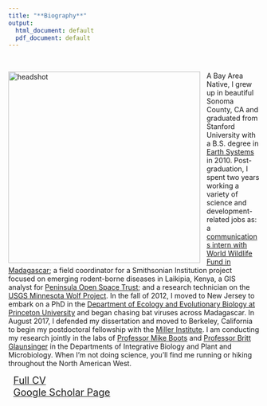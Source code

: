 ```yaml
---
title: "**Biography**"
output:
  html_document: default
  pdf_document: default
---
```


<style type="text/css">
h1.title {
  font-size: 31px;
  text-align: left;
  color:black;
}
</style>

<br>

<img src="cara_pic.jpg" alt="headshot" style="height: 385px; padding-right: 10px;" align="left"> A Bay Area Native, I grew up in beautiful Sonoma County, CA and graduated from Stanford University with a B.S. degree in [Earth Systems](https://pangea.stanford.edu/esys) in 2010. Post-graduation, I spent two years working a variety of science and development-related jobs as: a [communications intern with World Wildlife Fund in Madagascar](http://wwf.panda.org/how_you_can_help/volunteer/volunteer/volunteer_stories/madagascar/vondrozo_forest/cara_brook/); a field coordinator for a Smithsonian Institution project focused on emerging rodent-borne diseases in Laikipia, Kenya,  a GIS analyst for [Peninsula Open Space Trust](https://openspacetrust.org/); and a research technician on the [USGS Minnesota Wolf Project](http://www.davemech.org/volunteering.html). In the fall of 2012, I moved to New Jersey to embark on a PhD in the [Department of Ecology and Evolutionary Biology at Princeton University](https://eeb.princeton.edu/) and began chasing bat viruses across Madagascar. In August 2017, I defended my dissertation and moved to Berkeley, California to begin my postdoctoral fellowship with the [Miller Institute](http://miller.berkeley.edu/about). I am conducting my research jointly in the labs of [Professor Mike Boots](https://bootslab.org/) and [Professor Britt Glaunsinger](http://glaunsingerlab.berkeley.edu/) in the Departments of Integrative Biology and Plant and Microbiology. When I'm not doing science, you'll find me running or hiking throughout the North American West.<br>

<div style="text-align: left; font-size: 1.4em; padding-left: 10px;">
<a href="CV_CaraBrook_Full_January2020.pdf">Full CV</a></div>
<div style="text-align: left; font-size: 1.4em; padding-left: 10px;">
<a href="https://scholar.google.com/citations?user=jDzdfmMAAAAJ&hl=en&oi=ao">Google Scholar Page</a></div>
</div>










